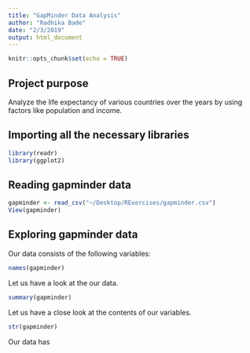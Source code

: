 ```yaml
---
title: "GapMinder Data Analysis"
author: "Radhika Bade"
date: "2/3/2019"
output: html_document
---
```


```r
knitr::opts_chunk$set(echo = TRUE)
```

## Project purpose

Analyze the life expectancy of various countries over the years by using factors like population and income.

## Importing all the necessary libraries
```r
library(readr)
library(ggplot2)
```

## Reading gapminder data

```r
gapminder <- read_csv("~/Desktop/RExercises/gapminder.csv")
View(gapminder)
```

## Exploring gapminder data
Our data consists of the following variables:
```r
names(gapminder)
```
Let us have a look at the our data.
```r
summary(gapminder)
```
Let us have a close look at the contents of our variables.
```r
str(gapminder)
```
Our data has 